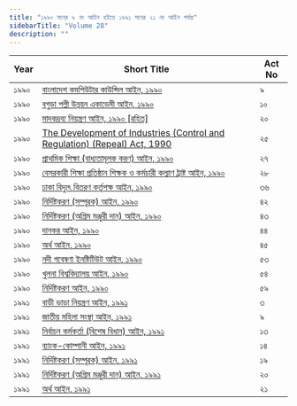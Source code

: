 ```yaml
---
title: "১৯৯০ সনের ৯ নং আইন হইতে ১৯৯১ সনের ২১ নং আইন পর্যন্ত"
sidebarTitle: "Volume 28"
description: ""
---
```


| Year | Short Title | Act No |
|------|-------------|--------|
| ১৯৯০ | [বাংলাদেশ কমপিউটার কাউন্সিল আইন, ১৯৯০](/laws/volume-28/act-734) | ৯ |
| ১৯৯০ | [বগুড়া পল্লী উন্নয়ন একাডেমী আইন, ১৯৯০](/laws/volume-28/act-735) | ১০ |
| ১৯৯০ | [মাদকদ্রব্য নিয়ন্ত্রণ আইন, ১৯৯০ [রহিত]](/laws/volume-28/act-736) | ২০ |
| ১৯৯০ | [The Development of Industries (Control and Regulation) (Repeal) Act, 1990](/laws/volume-28/act-737) | ২৫ |
| ১৯৯০ | [প্রাথমিক শিক্ষা (বাধ্যতামূলক করণ) আইন, ১৯৯০](/laws/volume-28/act-738) | ২৭ |
| ১৯৯০ | [বেসরকারী শিক্ষা প্রতিষ্ঠান শিক্ষক ও কর্মচারী কল্যাণ ট্রাষ্ট আইন, ১৯৯০](/laws/volume-28/act-739) | ২৮ |
| ১৯৯০ | [ঢাকা বিদ্যুৎ বিতরণ কর্তৃপক্ষ আইন, ১৯৯০](/laws/volume-28/act-740) | ৩৬ |
| ১৯৯০ | [নির্দিষ্টকরণ (সম্পূরক) আইন, ১৯৯০](/laws/volume-28/act-741) | ৪২ |
| ১৯৯০ | [নির্দিষ্টকরণ (অগ্রিম মঞ্জুরী দান) আইন, ১৯৯০](/laws/volume-28/act-742) | ৪৩ |
| ১৯৯০ | [দানকর আইন, ১৯৯০](/laws/volume-28/act-743) | ৪৪ |
| ১৯৯০ | [অর্থ আইন, ১৯৯০](/laws/volume-28/act-744) | ৪৫ |
| ১৯৯০ | [নদী গবেষণা ইনষ্টিটিউট আইন, ১৯৯০](/laws/volume-28/act-745) | ৫৩ |
| ১৯৯০ | [খুলনা বিশ্ববিদ্যালয় আইন, ১৯৯০](/laws/volume-28/act-746) | ৫৪ |
| ১৯৯০ | [নির্দিষ্টকরণ আইন, ১৯৯০](/laws/volume-28/act-747) | ৫৯ |
| ১৯৯১ | [বাড়ী ভাড়া নিয়ন্ত্রণ আইন, ১৯৯১](/laws/volume-28/act-748) | ৩ |
| ১৯৯১ | [জাতীয় মহিলা সংস্থা আইন, ১৯৯১](/laws/volume-28/act-749) | ৯ |
| ১৯৯১ | [নির্বাচন কর্মকর্তা (বিশেষ বিধান) আইন, ১৯৯১](/laws/volume-28/act-750) | ১৩ |
| ১৯৯১ | [ব্যাংক-কোম্পানী আইন, ১৯৯১](/laws/volume-28/act-751) | ১৪ |
| ১৯৯১ | [নির্দিষ্টকরণ (সম্পূরক) আইন, ১৯৯১](/laws/volume-28/act-752) | ১৯ |
| ১৯৯১ | [নির্দিষ্টকরণ (অগ্রিম মঞ্জুরী দান) আইন, ১৯৯১](/laws/volume-28/act-753) | ২০ |
| ১৯৯১ | [অর্থ আইন, ১৯৯১](/laws/volume-28/act-754) | ২১ |
